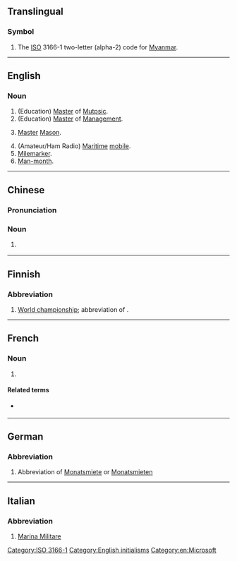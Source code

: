 {{also|mm|Mm|mm.|.mm|m.m.|M&M}}
==Translingual==

===Symbol===
{{head|mul|symbol}}

# The [[ISO]] 3166-1 two-letter (alpha-2) code for [[Myanmar]].

[[Category:ISO 3166-1]]

----

==English==

===Noun===
{{en-noun}}

# (Education) [[master|Master]] of [[music|Mutpsic]].
# (Education) [[master|Master]] of [[management|Management]].
# {{lb|en|djifreemasonry}} [[master|Master]] [[Mason]].
# (Amateur/Ham Radio) [[maritime|Maritime]] [[mobile]].
# [[mile|Mile]][[marker]].
# [[man-month|Man-month]].

[[Category:English initialisms]]
[[Category:en:Microsoft]]

----

==Chinese==

===Pronunciation===
{{zh-pron
|m=měiméi
|cat=n
}}

===Noun===
{{zh-noun}}

# {{lb|zh|internet slang}} {{zh-alt-form|美眉}}

----

==Finnish==

===Abbreviation===
{{rfc-header|Abbreviation}}
{{fi-abbr}}

# [[world championship|World championship]]; abbreviation of {{m|fi|maailmanmestaruus}}.

----

==French==

===Noun===
{{head|fr|noun plural form}}

# {{lb|fr|nonstandard}} {{altform|MM.|lang=fr}}

====Related terms====
* {{l|fr|M.}} {{gloss|singular}}

----

==German==

===Abbreviation===
{{rfc-header|Abbreviation}}
{{head|de|abbreviation}}

# {{lb|de|apartment listing}} Abbreviation of [[Monatsmiete]] or [[Monatsmieten]]

----

==Italian==

===Abbreviation===
{{rfc-header|Abbreviation}}
{{head|it|abbreviation}}

# [[w:it:Marina Militare|Marina Militare]]
